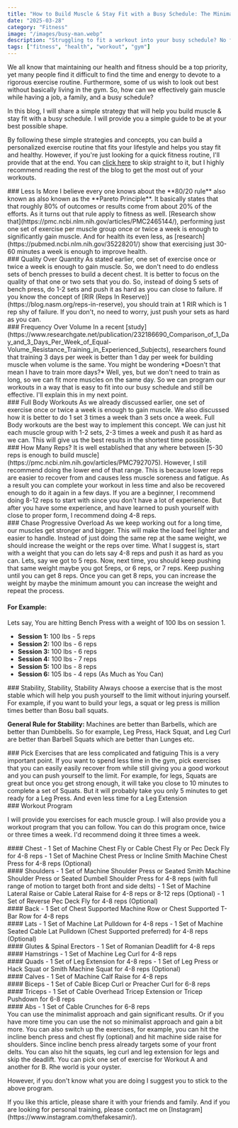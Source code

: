 ```yaml
---
title: "How to Build Muscle & Stay Fit with a Busy Schedule: The Minimalist Guide To Fitness"
date: "2025-03-28"
category: "Fitness"
image: "/images/busy-man.webp"
description: "Struggling to fit a workout into your busy schedule? No fear, building muscle doesn’t have to mean spending hours at the gym. All you’ve got to do is be a little more strategic in your approach to full-body workouts, progressive overload, and eating healthy, and you can make killer gains in no time at all. I will provide you a simple guide to be at your best possible shape."
tags: ["fitness", "health", "workout", "gym"]
---
```


We all know that maintaining our health and fitness should be a top priority,
yet many people find it difficult to find the time and energy to devote to a rigorous exercise routine.
Furthermore, some of us wish to look out best without basically living in the gym.
So, how can we effectively gain muscle while having a job, a family, and a busy schedule?

In this blog, I will share a simple strategy that will help you build muscle
& stay fit with a busy schedule.
I will provide you a simple guide to be at your best possible shape.

By following these simple strategies and concepts, 
you can build a personalized exercise routine that fits your lifestyle and
helps you stay fit and healthy.
However, if you're just looking for a quick fitness routine,
I'll provide that at the end. You can [click here](#workout-program) to skip straight to it,
but I highly recommend reading the rest of the blog to get the most out of
your workouts.

<section className="my-4">
### Less Is More
I believe every one knows about the **80/20 rule** also known as also known as the **Pareto Principle**.
It basically states that that roughly 80% of outcomes or results come from about 20% of the efforts.
As it turns out that rule apply to fitness as well.
[Research show that](https://pmc.ncbi.nlm.nih.gov/articles/PMC2465144/), performing just one set of exercise per muscle group once or twice a week
is enough to significantly gain muscle. And for health its even less, as [research](https://pubmed.ncbi.nlm.nih.gov/35228201/) show that exercising 
just 30-60 minutes a week is enough to improve health.
</section>

<section className="my-4">
### Quality Over Quantity
As stated earlier, one set of exercise once or twice a week is enough to gain muscle.
So, we don't need to do endless sets of bench presses to build a decent chest.
It is better to focus on the quality of that one or two sets that you do.
So, instead of doing 5 sets of bench press, do 1-2 sets and 
push it as hard as you can close to failure. If you know the concept of [RIR (Reps In Reserve)](https://blog.nasm.org/reps-in-reserve),
you should train at 1 RIR which is 1 rep shy of failure.
If you don't, no need to worry, just push your sets as hard as you can.
</section>

<section className="my-4">
### Frequency Over Volume
In a recent [study](https://www.researchgate.net/publication/232186690_Comparison_of_1_Day_and_3_Days_Per_Week_of_Equal-Volume_Resistance_Training_in_Experienced_Subjects), researchers found that
training 3 days per week is better than 1 day per week for building muscle when volume is the same.
You might be wondering *Doesn't that mean I have to train more days?*
Well, yes, but we don't need to train as long, so we can fit more muscles on the same day.
So we can program our workouts in a way that is easy to fit into our busy schedule and still be effective. I'll explain this in my next point.
</section>


<section className="my-4">
### Full Body Workouts
As we already discussed earlier, one set of exercise once or twice a week is enough to gain muscle.
We also discussed how it is better to do 1 set 3 times a week than 3 sets once a week.
Full Body workouts are the best way to implement this concept.
We can just hit each muscle group with 1-2 sets, 2-3 times a week and push it as hard as we can.
This will give us the best results in the shortest time possible.
</section>

<section className="my-4">
### How Many Reps?
It is well established that any where between [5-30 reps is enough to build muscle](https://pmc.ncbi.nlm.nih.gov/articles/PMC7927075).
However, I still recommend doing the lower end of that range. 
This is because lower reps are easier to recover from and causes less muscle soreness and fatigue.
As a result you can complete your workout in less time and also be
recovered enough to do it again in a few days.
If you are a beginner, I recommend doing 8-12 reps to start with since you don't have a lot of experience.
But after you have some experience, and have learned to push yourself with close to proper form, I recommend doing 4-8 reps.
</section>

<section className="my-4">
### Chase Progressive Overload
As we keep working out for a long time, our muscles get stronger and bigger.
This will make the load feel lighter and easier to handle. Instead of just doing
the same rep at the same weight, we should increase the weight or the reps over time.
What I suggest is, start with a weight that you can do lets say 4-8 reps and push it 
as hard as you can. Lets, say we got to 5 reps. Now, next time, you should keep 
pushing that same weight maybe you got 5reps, or 6 reps, or 7 reps. Keep 
pushing until you can get 8 reps. Once you can get 8 reps,
you can increase the weight by maybe the minimum amount you can increase the weight and repeat the process.

#### For Example: 

Lets say, You are hitting Bench Press with a weight of 100 lbs on session 1.

- **Session 1:** 100 lbs - 5 reps  
- **Session 2:** 100 lbs - 6 reps  
- **Session 3:** 100 lbs - 6 reps  
- **Session 4:** 100 lbs - 7 reps  
- **Session 5:** 100 lbs - 8 reps  
- **Session 6:** 105 lbs - 4 reps (As Much as You Can)  
</section>

<section className="my-4">
### Stability, Stability, Stability
Always choose a exercise that is the most stable 
which will help you push yourself to the limit without injuring yourself.
For example, if you want to build your legs, 
a squat or leg press is million times better than Bosu ball squats.

**General Rule for Stability:** Machines are better than Barbells, which are better than Dumbbells.
So for example, Leg Press, Hack Squat, and Leg Curl are better than Barbell Squats which are better than Lunges etc.
</section>

<section className="my-4">
### Pick Exercises that are less complicated and fatiguing
This is a very important point. If you want to spend less time in the gym,
pick exercises that you can easily easily recover from 
while still giving you a good workout and you can push yourself to the limit.
For example, for legs, Squats are great but once you get strong enough, 
it will take you close to 10 minutes to complete a set of Squats. 
But it will probably take you only 5 minutes to get ready for a Leg Press.
And even less time for a Leg Extension
</section>

<section className="my-4" id="workout-program">
### Workout Program

I will provide you exercises for each muscle group.
I will also provide you a workout program that you can follow.
You can do this program once, twice or three times a week. I'd recommend doing it three times a week.

<section className="my-2">
#### Chest 
- 1 Set of Machine Chest Fly or Cable Chest Fly or Pec Deck Fly for 4-8 reps
- 1 Set of Machine Chest Press or Incline Smith Machine Chest Press for 4-8 reps (Optional)
</section>

<section className="my-2">
#### Shoulders
- 1 Set of Machine Shoulder Press or Seated Smith Machine Shoulder Press or Seated Dumbell Shoulder Press for 4-8 reps (with full range of motion to target both front and side delts)
- 1 Set of Machine Lateral Raise or Cable Lateral Raise for 4-8 reps or 8-12 reps (Optional)
- 1 Set of Reverse Pec Deck Fly for 4-8 reps (Optional)
</section>

<section className="my-2">
#### Back
- 1 Set of Chest Supported Machine Row or Chest Supported T-Bar Row for 4-8 reps
</section>

<section className="my-2">
#### Lats
- 1 Set of Machine Lat Pulldown for 4-8 reps
- 1 Set of Machine Seated Cable Lat Pulldown (Chest Supported preferred) for 4-8 reps (Optional)
</section>

<section className="my-2">
#### Glutes & Spinal Erectors
- 1 Set of Romanian Deadlift for 4-8 reps
</section>

<section className="my-2">
#### Hamstrings
- 1 Set of Machine Leg Curl for 4-8 reps
</section>

<section className="my-2">
#### Quads
- 1 Set of Leg Extension for 4-8 reps
- 1 Set of Leg Press or Hack Squat or Smith Machine Squat for 4-8 reps (Optional)
</section>

<section className="my-2">
#### Calves
- 1 Set of Machine Calf Raise for 4-8 reps
</section>

<section className="my-2">
#### Biceps
- 1 Set of Cable Bicep Curl or Preacher Curl for 6-8 reps
</section>

<section className="my-2">
#### Triceps
- 1 Set of Cable Overhead Tricep Extension or Tricep Pushdown for 6-8 reps
</section>

<section className="my-2">
#### Abs 
- 1 Set of Cable Crunches for 6-8 reps
</section>

</section>

<section className="my-4">
You can use the minimalist approach and gain significant results.
Or if you have more time you can use the not so minimalist approach and gain a bit more.
You can also switch up the exercises, for example, you can hit the incline bench press and chest fly (optional) and hit machine side raise for shoulders. 
Since incline bench press already targets some of your front delts.
You can also hit the squats, leg curl and leg extension for legs and skip the deadlift.
You can pick one set of exercise for Workout A and another for B. Rhe world is your oyster.

However, if you don't know what you are doing I suggest you to stick to the above program.
</section>

<section className="my-4">
If you like this article, please share it with your friends and family. And if you are looking for personal training, please contact me on [Instagram](https://www.instagram.com/thefakesamir/). 
</section>